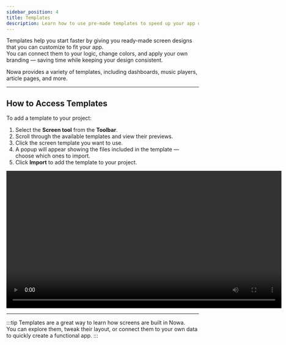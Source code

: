 ```yaml
---
sidebar_position: 4
title: Templates
description: Learn how to use pre-made templates to speed up your app design in Nowa.
---
```


Templates help you start faster by giving you ready-made screen designs that you can customize to fit your app.  
You can connect them to your logic, change colors, and apply your own branding — saving time while keeping your design consistent.

Nowa provides a variety of templates, including dashboards, music players, article pages, and more.

---

## How to Access Templates

To add a template to your project:

1. Select the **Screen tool** from the **Toolbar**.  
2. Scroll through the available templates and view their previews.  
3. Click the screen template you want to use.  
4. A popup will appear showing the files included in the template — choose which ones to import.  
5. Click **Import** to add the template to your project.

<video controls width="720">
  <source src="/img/designer/Clipboard-20251002-072720-043.mp4" type="video/mp4" />
  Your browser does not support the video tag.
</video>

---

:::tip
Templates are a great way to learn how screens are built in Nowa.  
You can explore them, tweak their layout, or connect them to your own data to quickly create a functional app.
:::
